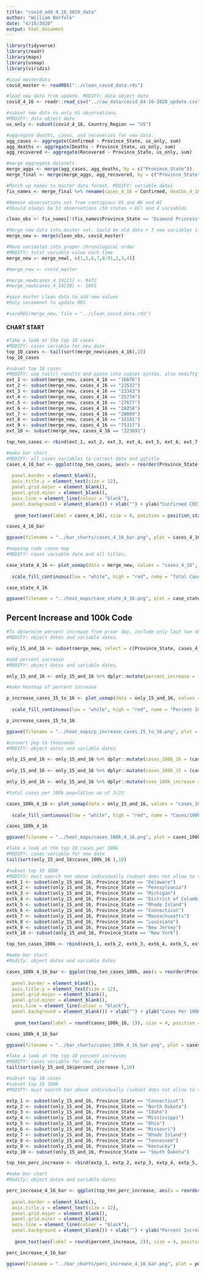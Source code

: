 ```yaml
---
title: "covid_add_4_16_2020_data"
author: "William Norfolk"
date: "4/16/2020"
output: html_document
---
```


```r
library(tidyverse)
library(readr)
library(maps)
library(usmap)
library(viridis)
```

```r
#Load masterdata
covid_master <- readRDS("../clean_covid_data.rds")
```


```r
#load new data from update. MODIFY: data object date
covid_4_16 <- readr::read_csv("../raw_data/covid_04-16-2020_update.csv")
```

```r
#subset new data to only US observations. 
#MODIFY: data object date
us_only <- subset(covid_4_16, Country_Region == "US")
```

```r
#aggregate deaths, cases, and recoveries for new data. 
agg_cases <- aggregate(Confirmed ~ Province_State, us_only, sum)
agg_deaths <- aggregate(Deaths ~ Province_State, us_only, sum)
agg_recovered <- aggregate(Recovered ~ Province_State, us_only, sum)
```

```r
#merge aggregate datasets
merge_aggs <- merge(agg_cases, agg_deaths, by = c("Province_State"))
merge_final <- merge(merge_aggs, agg_recovered, by = c("Province_State"))
```

```r
#Match up names to master data format. MODIFY: variable dates
fix_names <- merge_final %>% rename(cases_4_16 = Confirmed, deaths_4_16 = Deaths, recov_4_16 = Recovered)
```

```r
#Remove observations not from contigious US and AK and HI
#Should always be 51 observations (50 states + DC) and 4 variables

clean_obs <- fix_names[!(fix_names$Province_State == "Diamond Princess" | fix_names$Province_State == "Grand Princess" | fix_names$Province_State == "Guam" | fix_names$Province_State == "Puerto Rico" | fix_names$Province_State == "United States Virgin Islands" | fix_names$Province_State == "US" | fix_names$Province_State == "American Samoa" | fix_names$Province_State == "Northern Mariana Islands" | fix_names$Province_State == "Virgin Islands" | fix_names$Province_State == "Wuhan Evacuee" | fix_names$Province_State == "Recovered"),]
```

```r
#Merge new data into master set. Sould be old data + 3 new variables if successful
merge_new <- merge(clean_obs, covid_master)
```

```r
#Move variables into proper chronological order
#MODIFY: total variable value each time
merge_new <- merge_new[, c(1,5,6,7,8:91,2,3,4)]
```

```r
#merge_new <- covid_master
```

```r
#merge_new$cases_4_14[21] <- 9472
#merge_new$cases_4_14[30] <- 1091

```


```r
#save master clean data to add new values
#Only uncommnet to update RDS

#saveRDS(merge_new, file = "../clean_covid_data.rds")
```

#### CHART START

```r
#Take a look at the top 10 cases
#MODIFY: cases variable for new date
top_10_cases <- tail(sort(merge_new$cases_4_16),10)
top_10_cases
```

```r
#subset top 10 cases
#MODIFY: use tail() results and paste into subset syntax, also modifty cases date value
ext_1 <- subset(merge_new, cases_4_16 == "16876")
ext_2 <- subset(merge_new, cases_4_16 == "22532")
ext_3 <- subset(merge_new, cases_4_16 == "23343")
ext_4 <- subset(merge_new, cases_4_16 == "25734")
ext_5 <- subset(merge_new, cases_4_16 == "27677")
ext_6 <- subset(merge_new, cases_4_16 == "28258")
ext_7 <- subset(merge_new, cases_4_16 == "28809")
ext_8 <- subset(merge_new, cases_4_16 == "32181")
ext_9 <- subset(merge_new, cases_4_16 == "75317")
ext_10 <- subset(merge_new, cases_4_16 == "223691")

top_ten_cases <- rbind(ext_1, ext_2, ext_3, ext_4, ext_5, ext_6, ext_7, ext_8, ext_9, ext_10)
```

```r
#make bar chart
#MODIFY: all cases variables to correct date and ggtitle
cases_4_16_bar <- ggplot(top_ten_cases, aes(x = reorder(Province_State, -cases_4_16), cases_4_16)) + geom_bar(aes(fill = reorder(Province_State, -cases_4_16)),stat = "identity") + theme(axis.text.x = element_text(angle = 45, hjust = 1),
                                                                                                   legend.position = "none",                                                                        axis.text=element_text(size=12),
  panel.border = element_blank(), 
  axis.title.y = element_text(size = 12),
  panel.grid.major = element_blank(),
  panel.grid.minor = element_blank(),
  axis.line = element_line(colour = "black"),
  panel.background = element_blank()) + xlab("") + ylab("Confirmed COVID-19 Cases") + ggtitle("Top Ten Confirmed COVID-19 Cases by State 4/16/2020") +
  
   geom_text(aes(label = cases_4_16), size = 4, position = position_stack(vjust = 0.8))

cases_4_16_bar 
```

```r
ggsave(filename = "../bar_charts/cases_4_16_bar.png", plot = cases_4_16_bar)
```

```r
#mapping code cases map
#MODIFY: cases variable date and all titles.

case_state_4_16 <- plot_usmap(data = merge_new, values = "cases_4_16", color = "black") + 
  
  scale_fill_continuous(low = "white", high = "red", name = "Total Cases", label = scales::comma) + theme(legend.position = "right", plot.title = element_text(color = "black", size = 15, face = "bold"), plot.subtitle = element_text(color = "black", size = 10, face = "italic")) + labs(title = "COVID-19 Confirmed Cases by State", subtitle = "Data as of: 4/16/2020")

case_state_4_16
```

```r
ggsave(filename = "../heat_maps/case_state_4_16.png", plot = case_state_4_16)
```

## Percent Increase and 100k Code

```r
#To determine percent increase from prior day, include only last two observations
#MODIFY: object dates and variable dates.

only_15_and_16 <- subset(merge_new, select = c(Province_State, cases_4_16, cases_4_15, fips, total_pop))
```




```r
#add percent increase
#MODIFY: object dates and variable dates.

only_15_and_16 <- only_15_and_16 %>% dplyr::mutate(percent_increase = (cases_4_16 - cases_4_15) / cases_4_15 * 100)
```

```r
#make heatmap of percent increase

p_increase_cases_15_to_16 <- plot_usmap(data = only_15_and_16, values = "percent_increase", color = "black") + 
  
  scale_fill_continuous(low = "white", high = "red", name = "Percent Increase", label = scales::comma) + theme(legend.position = "right", plot.title = element_text(color = "black", size = 15, face = "bold"), plot.subtitle = element_text(color = "black", size = 10, face = "italic")) + labs(title = "Percent Increase of Confirmed COVID-19 Cases by State", subtitle = "From: 4/15/2020-4/16/2020")

p_increase_cases_15_to_16
```

```r
ggsave(filename = "../heat_maps/p_increase_cases_15_to_16.png", plot = p_increase_cases_15_to_16)
```

```r
#convert pop to thousands
#MODIFY: object dates and variable dates

only_15_and_16 <- only_15_and_16 %>% dplyr::mutate(cases_100k_16 = (cases_4_16 / total_pop) *100000)
  
only_15_and_16 <- only_15_and_16 %>% dplyr::mutate(cases_100k_15 = (cases_4_15 / total_pop) * 100000)

only_15_and_16 <- only_15_and_16 %>% dplyr::mutate(case_100k_increase = (cases_100k_16 - cases_100k_15) / cases_100k_15 *100)

```

```r
#total cases per 100k population as of 3/23

cases_100k_4_16 <- plot_usmap(data = only_15_and_16, values = "cases_100k_16", color = "black") + 
  
  scale_fill_continuous(low = "white", high = "red", name = "Cases/100k Population", label = scales::comma) + theme(legend.position = "right", plot.title = element_text(color = "black", size = 15, face = "bold"), plot.subtitle = element_text(color = "black", size = 10, face = "italic")) + labs(title = "COVID-19 Confirmed Cases Per 100K Individuals by State", subtitle = "Data as of: 4/16/2020")

cases_100k_4_16
```

```r
ggsave(filename = "../heat_maps/cases_100k_4_16.png", plot = cases_100k_4_16)
```

```r
#Take a look at the top 10 cases per 100k
#MODIFY: cases variable for new date
tail(sort(only_15_and_16$cases_100k_16 ),10)
```


```r
#subset top 10 100K
#MODIFY: must search ten above individually (subset does not allow to select by these values for some reason...) and past the states in the code below.Also modify variable and object date names.
extk_1 <- subset(only_15_and_16, Province_State == "Delaware")
extk_2 <- subset(only_15_and_16, Province_State == "Pennsylvania")
extk_3 <- subset(only_15_and_16, Province_State == "Michigan")
extk_4 <- subset(only_15_and_16, Province_State == "District of Columbia")
extk_5 <- subset(only_15_and_16, Province_State == "Rhode Island")
extk_6 <- subset(only_15_and_16, Province_State == "Connecticut")
extk_7 <- subset(only_15_and_16, Province_State == "Massachusetts")
extk_8 <- subset(only_15_and_16, Province_State == "Louisiana")
extk_9 <- subset(only_15_and_16, Province_State == "New Jersey")
extk_10 <- subset(only_15_and_16, Province_State == "New York")

top_ten_cases_100k <- rbind(extk_1, extk_2, extk_3, extk_4, extk_5, extk_6, extk_7, extk_8, extk_9, extk_10)
```

```r
#make bar chart
#Modify: object dates and variable dates

cases_100k_4_16_bar <- ggplot(top_ten_cases_100k, aes(x = reorder(Province_State, -cases_100k_16), cases_100k_16)) + geom_bar(aes(fill = reorder(Province_State, -cases_100k_16)), stat = "identity") + theme(axis.text.x = element_text(angle = 45, hjust = 1),
                                                                                                   legend.position = "none",                                                                        axis.text=element_text(size=12),
  panel.border = element_blank(),   
  axis.title.y = element_text(size = 12),
  panel.grid.major = element_blank(),
  panel.grid.minor = element_blank(),
  axis.line = element_line(colour = "black"),
  panel.background = element_blank()) + xlab("") + ylab("Cases Per 100K Individuals") + ggtitle("Top Ten COVID-19 Confirmed Cases Per 100K Individuals by State 4/16/2020") +
  
   geom_text(aes(label = round(cases_100k_16, 1)), size = 4, position = position_stack(vjust = 0.8))

cases_100k_4_16_bar
```

```r
ggsave(filename = "../bar_charts/cases_100k_4_16_bar.png", plot = cases_100k_4_16_bar)
```

```r
#Take a look at the top 10 percent increases
#MODIFY: cases variable for new date
tail(sort(only_15_and_16$percent_increase ),10)
```

```r
#subset top 10 cases
#subset top 10 100K
#MODIFY: must search ten above individually (subset does not allow to select by these values for some reason...) and past the states in the code below.Also modify variable and object date names.

extp_1 <- subset(only_15_and_16, Province_State == "Connecticut")
extp_2 <- subset(only_15_and_16, Province_State == "North Dakota")
extp_3 <- subset(only_15_and_16, Province_State == "Idaho")
extp_4 <- subset(only_15_and_16, Province_State == "Mississippi")
extp_5 <- subset(only_15_and_16, Province_State == "Ohio")
extp_6 <- subset(only_15_and_16, Province_State == "Missouri")
extp_7 <- subset(only_15_and_16, Province_State == "Rhode Island")
extp_8 <- subset(only_15_and_16, Province_State == "Tennessee")
extp_9 <- subset(only_15_and_16, Province_State == "Kentucky")
extp_10 <- subset(only_15_and_16, Province_State == "South Dakota")

top_ten_perc_increase <- rbind(extp_1, extp_2, extp_3, extp_4, extp_5, extp_6, extp_7, extp_8, extp_9, extp_10)
```

```r
#make bar chart
#Modify: object dates and variable dates

perc_increase_4_16_bar <- ggplot(top_ten_perc_increase, aes(x = reorder(Province_State, -percent_increase), percent_increase)) + geom_bar(aes(fill = reorder(Province_State, -percent_increase)), stat = "identity") + theme(axis.text.x = element_text(angle = 45, hjust = 1),
                                                                                                   legend.position = "none",                                                                        axis.text=element_text(size=12),
  panel.border = element_blank(),   
  axis.title.y = element_text(size = 12),
  panel.grid.major = element_blank(),
  panel.grid.minor = element_blank(),
  axis.line = element_line(colour = "black"),
  panel.background = element_blank()) + xlab("") + ylab("Percent Increase") + ggtitle("COVID-19: Top Ten Percent Increase by State from 4/15/20-4/16/20") +
  
   geom_text(aes(label = round(percent_increase, 2)), size = 4, position = position_stack(vjust = 0.8))

perc_increase_4_16_bar
```

```r
ggsave(filename = "../bar_charts/perc_increase_4_16_bar.png", plot = perc_increase_4_16_bar)
```
